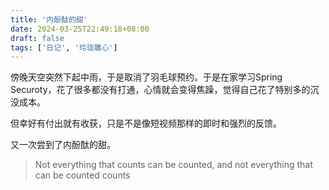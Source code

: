 ```yaml
---
title: '内酚酞的甜'
date: 2024-03-25T22:49:18+08:00
draft: false
tags: ['日记', '玲珑雕心']
---
```


傍晚天空突然下起中雨，于是取消了羽毛球预约。于是在家学习Spring Securoty，花了很多都没有打通，心情就会变得焦躁，觉得自己花了特别多的沉没成本。

但幸好有付出就有收获，只是不是像短视频那样的即时和强烈的反馈。

又一次尝到了内酚酞的甜。

> Not everything that counts can be counted, and not everything that can be counted counts
